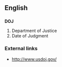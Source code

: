 ==English==

==={{initialism}}===
'''DOJ'''

# Department of Justice
# Date of Judgment

===External links===
* http://www.usdoj.gov/